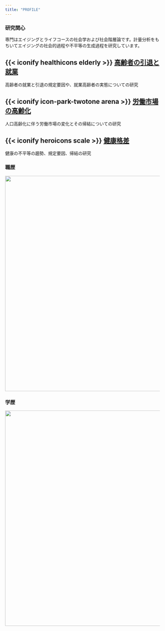 ```yaml
---
title: "PROFILE"
---
```


### 研究関心

専門はエイジングとライフコースの社会学および社会階層論です。計量分析をもちいてエイジングの社会的過程や不平等の生成過程を研究しています。

::: {.callout-caution appearance="minimal"}

## {{< iconify healthicons elderly >}} [高齢者の引退と就業](../research/index.html#category=Older%20Workers)

高齢者の就業と引退の規定要因や、就業高齢者の実態についての研究
:::

::: {.callout-caution appearance="minimal"}

## {{< iconify icon-park-twotone arena >}} [労働市場の高齢化](../research/index.html#category=Labor%20Market)

人口高齢化に伴う労働市場の変化とその帰結についての研究
:::

::: {.callout-caution appearance="minimal"}

## {{< iconify heroicons scale >}} [健康格差](../research/index.html#category=Health)

健康の不平等の趨勢、規定要因、帰結の研究
:::

### 職歴
 <!-- {{< iconify fa-solid chalkboard-teacher >}}  -->

![](../image/career.svg){fig-align="left" width=700}

### 学歴
 <!-- {{< iconify mdi education-outline >}} -->

![](../image/education.svg){fig-align="left" width=700}
